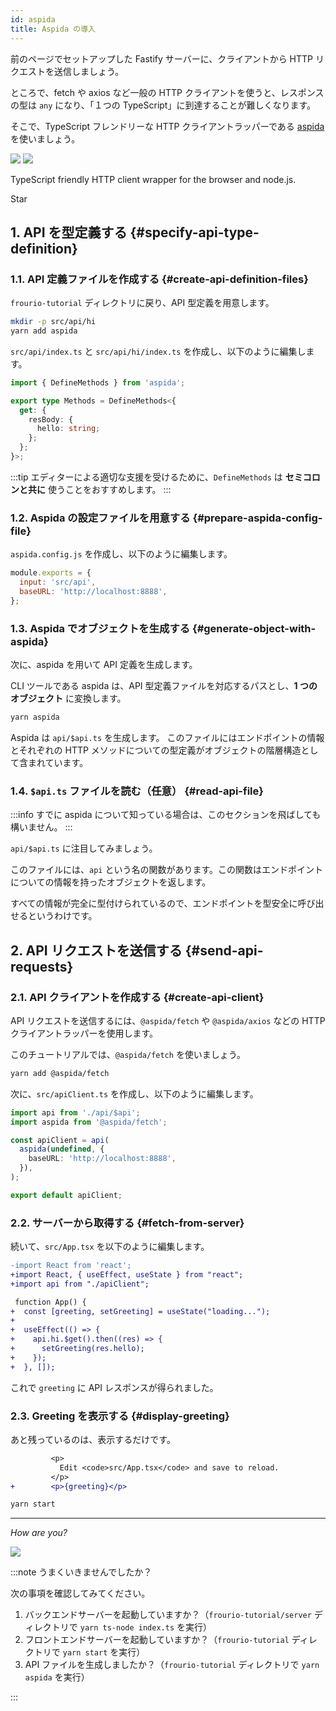 ```yaml
---
id: aspida
title: Aspida の導入
---
```



前のページでセットアップした Fastify サーバーに、クライアントから HTTP リクエストを送信しましょう。

ところで、fetch や axios など一般の HTTP クライアントを使うと、レスポンスの型は `any` になり、「１つの TypeScript」に到達することが難しくなります。

そこで、TypeScript フレンドリーな HTTP クライアントラッパーである [aspida](https://github.com/aspida/aspida) を使いましょう。

<div style={{ textAlign: 'center', padding: '16px' }}>
  <img
    src="https://aspida.github.io/aspida/logos/svg/black.svg#gh-light-mode-only"
    style={{ width: 300 }}
  />
  <img
    src="https://aspida.github.io/aspida/logos/svg/white.svg#gh-dark-mode-only"
    style={{ width: 300 }}
  />
</div>


<div style={{ textAlign: 'center' }}>
  <p>TypeScript friendly HTTP client wrapper for the browser and node.js.</p>
  <GitHubButton
    href="https://github.com/aspida/aspida"
    data-icon="octicon-star"
    data-size="large"
    data-show-count={true}
    aria-label="Star aspida/aspida on GitHub"
  >
    Star
  </GitHubButton>
</div>

## 1. API を型定義する {#specify-api-type-definition}

### 1.1. API 定義ファイルを作成する {#create-api-definition-files}

`frourio-tutorial` ディレクトリに戻り、API 型定義を用意します。

```sh title=Terminal
mkdir -p src/api/hi
yarn add aspida
```

`src/api/index.ts` と `src/api/hi/index.ts` を作成し、以下のように編集します。

```ts title='src/api/index.ts, src/api/hi/index.ts'
import { DefineMethods } from 'aspida';

export type Methods = DefineMethods<{
  get: {
    resBody: {
      hello: string;
    };
  };
}>;
```

:::tip
エディターによる適切な支援を受けるために、`DefineMethods` は **セミコロンと共に** 使うことをおすすめします。
:::

### 1.2. Aspida の設定ファイルを用意する {#prepare-aspida-config-file}

`aspida.config.js` を作成し、以下のように編集します。

```js title=aspida.config.js
module.exports = {
  input: 'src/api',
  baseURL: 'http://localhost:8888',
};
```

### 1.3. Aspida でオブジェクトを生成する {#generate-object-with-aspida}

次に、aspida を用いて API 定義を生成します。

CLI ツールである aspida は、API 型定義ファイルを対応するパスとし、**1 つのオブジェクト** に変換します。

```sh title=Terminal
yarn aspida
```

Aspida は `api/$api.ts` を生成します。
このファイルにはエンドポイントの情報とそれぞれの HTTP メソッドについての型定義がオブジェクトの階層構造として含まれています。

### 1.4. `$api.ts` ファイルを読む（任意） {#read-api-file}

:::info
すでに aspida について知っている場合は、このセクションを飛ばしても構いません。
:::

`api/$api.ts` に注目してみましょう。

このファイルには、`api` という名の関数があります。この関数はエンドポイントについての情報を持ったオブジェクトを返します。

すべての情報が完全に型付けられているので、エンドポイントを型安全に呼び出せるというわけです。

## 2. API リクエストを送信する {#send-api-requests}

### 2.1. API クライアントを作成する {#create-api-client}

API リクエストを送信するには、`@aspida/fetch` や `@aspida/axios` などの HTTP クライアントラッパーを使用します。

このチュートリアルでは、`@aspida/fetch` を使いましょう。

```sh title=Terminal
yarn add @aspida/fetch
```

次に、`src/apiClient.ts` を作成し、以下のように編集します。

```ts title=src/apiClient.ts
import api from './api/$api';
import aspida from '@aspida/fetch';

const apiClient = api(
  aspida(undefined, {
    baseURL: 'http://localhost:8888',
  }),
);

export default apiClient;
```

### 2.2. サーバーから取得する {#fetch-from-server}

続いて、`src/App.tsx` を以下のように編集します。

```diff title=src/App.tsx
-import React from 'react';
+import React, { useEffect, useState } from "react";
+import api from "./apiClient";

 function App() {
+  const [greeting, setGreeting] = useState("loading...");
+
+  useEffect(() => {
+    api.hi.$get().then((res) => {
+      setGreeting(res.hello);
+    });
+  }, []);
```

これで `greeting` に API レスポンスが得られました。

### 2.3. Greeting を表示する {#display-greeting}

あと残っているのは、表示するだけです。

```diff title=src/App.tsx
         <p>
           Edit <code>src/App.tsx</code> and save to reload.
         </p>
+        <p>{greeting}</p>
```

```sh title=Terminal
yarn start
```

---

_How are you?_

<BrowserWindow url="http://localhost:3000">
  <img src="/img/docs/cra-how-are-you.png" />
</BrowserWindow>

:::note うまくいきませんでしたか？

次の事項を確認してみてください。

1. バックエンドサーバーを起動していますか？（`frourio-tutorial/server` ディレクトリで `yarn ts-node index.ts` を実行）
2. フロントエンドサーバーを起動していますか？（`frourio-tutorial` ディレクトリで `yarn start` を実行）
3. API ファイルを生成しましたか？（`frourio-tutorial` ディレクトリで `yarn aspida` を実行）

:::
